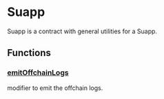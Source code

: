 # Suapp

Suapp is a contract with general utilities for a Suapp.

## Functions

### [emitOffchainLogs](https://github.com/flashbots/suave-std/tree/main/src/Suapp.sol#L9)

modifier to emit the offchain logs.

